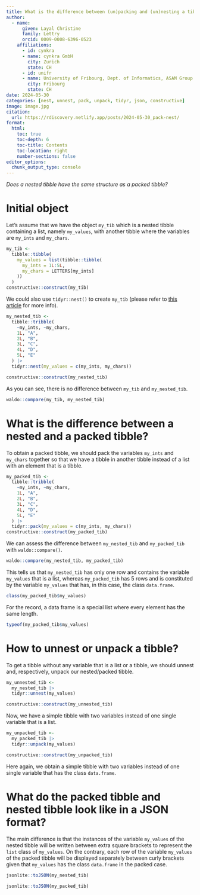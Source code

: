 ```yaml
---
title: What is the difference between (un)packing and (un)nesting a tibble?
author:
  - name:
      given: Layal Christine
      family: Lettry
      orcid: 0009-0008-6396-0523
    affiliations:
      - id: cynkra
      - name: cynkra GmbH
        city: Zurich
        state: CH
      - id: unifr
      - name: University of Fribourg, Dept. of Informatics, ASAM Group
        city: Fribourg
        state: CH
date: 2024-05-30
categories: [nest, unnest, pack, unpack, tidyr, json, constructive]
image: image.jpg
citation: 
  url: https://rdiscovery.netlify.app/posts/2024-05-30_pack-nest/
format:
  html:
    toc: true
    toc-depth: 6
    toc-title: Contents
    toc-location: right
    number-sections: false
editor_options: 
  chunk_output_type: console
---
```


*Does a nested tibble have the same structure as a packed tibble?*

# Initial object

Let's assume that we have the object `my_tib` which is a nested tibble containing a list, namely `my_values`, with another tibble where the variables are `my_ints` and `my_chars`.

```r
my_tib <-
  tibble::tibble(
    my_values = list(tibble::tibble(
      my_ints = 1L:5L,
      my_chars = LETTERS[my_ints]
    ))
  )
constructive::construct(my_tib)
```

We could also use `tidyr::nest()` to create `my_tib` (please refer to [this article](https://tidyr.tidyverse.org/articles/nest.html) for more info).

```r
my_nested_tib <-
  tibble::tribble(
    ~my_ints, ~my_chars,
    1L, "A",
    2L, "B",
    3L, "C",
    4L, "D",
    5L, "E"
  ) |>
  tidyr::nest(my_values = c(my_ints, my_chars))

constructive::construct(my_nested_tib)
```

As you can see, there is no difference between `my_tib` and `my_nested_tib`.

```r
waldo::compare(my_tib, my_nested_tib)
```

# What is the difference between a nested and a packed tibble?

To obtain a packed tibble, we should pack the variables `my_ints` and `my_chars` together so that we have a tibble in another tibble instead of a list with an element that is a tibble.

```r
my_packed_tib <-
  tibble::tribble(
    ~my_ints, ~my_chars,
    1L, "A",
    2L, "B",
    3L, "C",
    4L, "D",
    5L, "E"
  ) |>
  tidyr::pack(my_values = c(my_ints, my_chars))
constructive::construct(my_packed_tib)
```

We can assess the difference between `my_nested_tib` and `my_packed_tib` with `waldo::compare()`.

```r
waldo::compare(my_nested_tib, my_packed_tib)
```

This tells us that `my_nested_tib` has only one row and contains the variable `my_values` that is a list, whereas `my_packed_tib` has 5 rows and is constituted by the variable `my_values` that has, in this case, the class `data.frame`.

```r
class(my_packed_tib$my_values)
```

For the record, a data frame is a special list where every element has the same length.

```r
typeof(my_packed_tib$my_values)
```

# How to unnest or unpack a tibble?

To get a tibble without any variable that is a list or a tibble, we should unnest and, respectively, unpack our nested/packed tibble.

```r
my_unnested_tib <-
  my_nested_tib |>
  tidyr::unnest(my_values)

constructive::construct(my_unnested_tib)
```

Now, we have a simple tibble with two variables instead of one single variable that is a list.

```r
my_unpacked_tib <-
  my_packed_tib |>
  tidyr::unpack(my_values)

constructive::construct(my_unpacked_tib)
```

Here again, we obtain a simple tibble with two variables instead of one single variable that has the class `data.frame`.

# What do the packed tibble and nested tibble look like in a JSON format?

The main difference is that the instances of the variable `my_values` of the nested tibble will be written between extra square brackets to represent the `list` class of `my_values`. On the contrary, each row of the variable `my_values` of the packed tibble will be displayed separately between curly brackets given that `my_values` has the class `data.frame` in the packed case. 

```r
jsonlite::toJSON(my_nested_tib)

jsonlite::toJSON(my_packed_tib)
```

